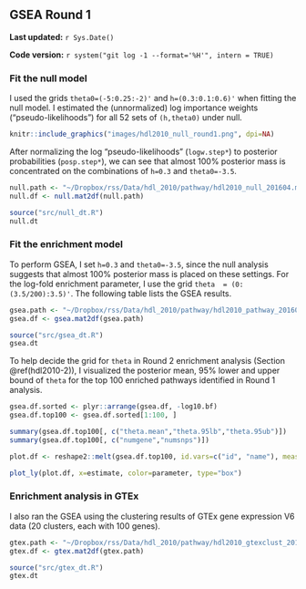 ## GSEA Round 1 {#hdl2010-1}

**Last updated:** `r Sys.Date()`

**Code version:** `r system("git log -1 --format='%H'", intern = TRUE)`

### Fit the null model

I used the grids `theta0=(-5:0.25:-2)'` and `h=(0.3:0.1:0.6)'` when fitting the null model. I estimated the (unnormalized) log importance weights ("pseudo-likelihoods") for all 52 sets of `(h,theta0)` under null.

```r
knitr::include_graphics("images/hdl2010_null_round1.png", dpi=NA)
```

After normalizing the log "pseudo-likelihoods" (`logw.step*`) to posterior probabilities (`posp.step*`), we can see that almost 100% posterior mass is concentrated on the combinations of `h=0.3` and `theta0=-3.5`.
```r
null.path <- "~/Dropbox/rss/Data/hdl_2010/pathway/hdl2010_null_201604.mat"
null.df <- null.mat2df(null.path)
```

```r
source("src/null_dt.R")
null.dt
```

### Fit the enrichment model

To perform GSEA, I set `h=0.3` and `theta0=-3.5`, since the null analysis suggests that almost 100% posterior mass is placed on these settings. For the log-fold enrichment parameter, I use the grid `theta  = (0:(3.5/200):3.5)'`. The following table lists the GSEA results. 
```r
gsea.path <- "~/Dropbox/rss/Data/hdl_2010/pathway/hdl2010_pathway_201604.mat"
gsea.df <- gsea.mat2df(gsea.path) 
```

```r
source("src/gsea_dt.R")
gsea.dt
```

To help decide the grid for `theta` in Round 2 enrichment analysis (Section \@ref(hdl2010-2)), I visualized the posterior mean, 95% lower and upper bound of `theta` for the top 100 enriched pathways identified in Round 1 analysis.

```r
gsea.df.sorted <- plyr::arrange(gsea.df, -log10.bf)
gsea.df.top100 <- gsea.df.sorted[1:100, ]

summary(gsea.df.top100[, c("theta.mean","theta.95lb","theta.95ub")])
summary(gsea.df.top100[, c("numgene","numsnps")])
```

```r
plot.df <- reshape2::melt(gsea.df.top100, id.vars=c("id", "name"), measure.vars=c("theta.mean","theta.95lb","theta.95ub"), variable.name="parameter", value.name="estimate")

plot_ly(plot.df, x=estimate, color=parameter, type="box")
```

### Enrichment analysis in GTEx

I also ran the GSEA using the clustering results of GTEx gene expression V6 data (20 clusters, each with 100 genes).
```r
gtex.path <- "~/Dropbox/rss/Data/hdl_2010/pathway/hdl2010_gtexclust_201604.mat"
gtex.df <- gtex.mat2df(gtex.path) 
```

```r
source("src/gtex_dt.R")
gtex.dt
```


